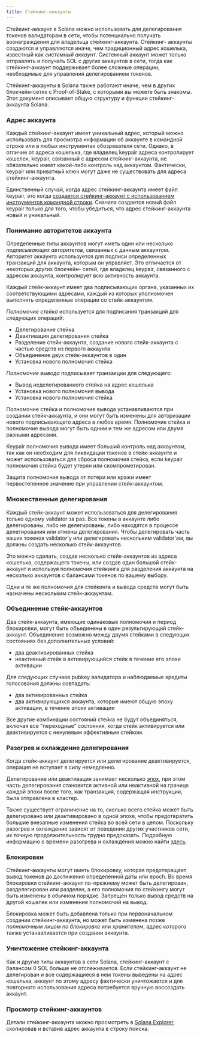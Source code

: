 ```yaml
---
title: Стейкинг-аккаунты
---
```


Стейкинг-аккаунт в Solana можно использовать для делегирования токенов
валидаторам в сети, чтобы потенциально получать вознаграждения для владельца
стейкинг-аккаунта. Стейкинг- аккаунты создаются и управляются иначе, чем
традиционный адрес кошелька, известный как _системный аккаунт_. Системный
аккаунт может только отправлять и получать SOL с других аккаунтов в сети, тогда
как стейкинг-аккаунт поддерживает более сложные операции, необходимые для
управления делегированием токенов.

Стейкинг-аккаунты в Solana также работают иначе, чем в других блокчейн-сетях с
Proof-of-Stake, с которыми вы можете быть знакомы. Этот документ описывает общую
структуру и функции стейкинг-аккаунта Solana.

### Адрес аккаунта

Каждый стейкинг-аккаунт имеет уникальный адрес, который можно использовать для
просмотра информации об аккаунте в командной строке или в любых инструментах
обозревателя сети. Однако, в отличие от адреса кошелька, где владелец keypair
адреса контролирует кошелек, keypair, связанный с адресом стейкинг-аккаунта, не
обязательно имеет какой-либо контроль над аккаунтом. Фактически, keypair или
приватный ключ могут даже не существовать для адреса стейкинг-аккаунта.

Единственный случай, когда адрес стейкинг-аккаунта имеет файл keypair, это когда
[создается стейкинг-аккаунт с использованием инструментов командной строки](https://docs.anza.xyz/cli/examples/delegate-stake#create-a-stake-account).
Сначала создается новый файл keypair только для того, чтобы убедиться, что адрес
стейкинг-аккаунта новый и уникальный.

### Понимание авторитетов аккаунта

Определенные типы аккаунтов могут иметь один или несколько _подписывающих
авторитетов_, связанных с данным аккаунтом. Авторитет аккаунта используется для
подписи определенных транзакций для аккаунта, которым он управляет. Это
отличается от некоторых других блокчейн- сетей, где владелец keypair, связанного
с адресом аккаунта, контролирует всю активность аккаунта.

Каждый стейк-аккаунт имеет два подписывающих органа, указанных их
соответствующими адресами, каждый из которых уполномочен выполнять определенные
операции со стейк-аккаунтом.

_Полномочие стейка_ используется для подписания транзакций для следующих
операций:

- Делегирование стейка
- Деактивация делегирования стейка
- Разделение стейк-аккаунта, создание нового стейк-аккаунта с частью средств из
  первого аккаунта
- Объединение двух стейк-аккаунтов в один
- Установка нового полномочия стейка

_Полномочие вывода_ подписывает транзакции для следующего:

- Вывод неделегированного стейка на адрес кошелька
- Установка нового полномочия вывода
- Установка нового полномочия стейка

Полномочие стейка и полномочие вывода устанавливаются при создании
стейк-аккаунта, и они могут быть изменены для авторизации нового подписывающего
адреса в любое время. Полномочие стейка и полномочие вывода могут быть одним и
тем же адресом или двумя разными адресами.

Keypair полномочия вывода имеет больший контроль над аккаунтом, так как он
необходим для ликвидации токенов в стейк-аккаунте и может использоваться для
сброса полномочия стейка, если keypair полномочия стейка будет утерян или
скомпрометирован.

Защита полномочия вывода от потери или кражи имеет первостепенное значение при
управлении стейк-аккаунтом.

### Множественные делегирования

Каждый стейк-аккаунт может использоваться для делегирования только одному
validator за раз. Все токены в аккаунте либо делегированы, либо не делегированы,
либо находятся в процессе делегирования или отмены делегирования. Чтобы
делегировать часть ваших токенов validator'у или делегировать нескольким
validator'ам, вы должны создать несколько стейк-аккаунтов.

Это можно сделать, создав несколько стейк-аккаунтов из адреса кошелька,
содержащего токены, или создав один большой стейк-аккаунт и используя полномочия
стейкинга для разделения аккаунта на несколько аккаунтов с балансами токенов по
вашему выбору.

Одни и те же полномочия для стейкинга и вывода средств могут быть назначены
нескольким стейк-аккаунтам.

### Объединение стейк-аккаунтов

Два стейк-аккаунта, имеющие одинаковые полномочия и период блокировки, могут
быть объединены в один результирующий стейк-аккаунт. Объединение возможно между
двумя стейками в следующих состояниях без дополнительных условий:

- два деактивированных стейка
- неактивный стейк в активирующийся стейк в течение его эпохи активации

Для следующих случаев pubkey валидатора и наблюдаемые кредиты голосования должны
совпадать:

- два активированных стейка
- два активирующихся аккаунта, которые имеют общую эпоху активации, в течение
  эпохи активации

Все другие комбинации состояний стейка не будут объединяться, включая все
"переходные" состояния, когда стейк активируется или деактивируется с ненулевым
эффективным стейком.

### Разогрев и охлаждение делегирования

Когда стейк-аккаунт делегируется или делегирование деактивируется, операция не
вступает в силу немедленно.

Делегирование или деактивация занимает несколько
[эпох](/docs/references/terminology#epoch), при этом часть делегирования
становится активной или неактивной на границе каждой эпохи после того, как
транзакция, содержащая инструкции, была отправлена в кластер.

Также существует ограничение на то, сколько всего стейка может быть делегировано
или деактивировано в одной эпохе, чтобы предотвратить большие внезапные
изменения стейка во всей сети в целом. Поскольку разогрев и охлаждение зависят
от поведения других участников сети, их точную продолжительность трудно
предсказать. Подробную информацию о времени разогрева и охлаждения можно найти
[здесь](https://docs.anza.xyz/consensus/stake-delegation-and-rewards#stake-warmup-cooldown-withdrawal).

### Блокировки

Стейкинг-аккаунты могут иметь блокировку, которая предотвращает вывод токенов до
достижения определенной даты или epoch. Во время блокировки стейкинг-аккаунт
по-прежнему может быть делегирован, разделегирован или разделен, а его
полномочия по стейкингу могут быть изменены в обычном порядке. Запрещен только
вывод средств на другой кошелек или изменение полномочий на вывод.

Блокировка может быть добавлена только при первоначальном создании
стейкинг-аккаунта, но может быть изменена позже _полномочным лицом по
блокировке_ или _хранителем_, адрес которого также устанавливается при создании
аккаунта.

### Уничтожение стейкинг-аккаунта

Как и другие типы аккаунтов в сети Solana, стейкинг-аккаунт с балансом 0 SOL
больше не отслеживается. Если стейкинг-аккаунт не делегирован и все содержащиеся
в нем токены выведены на адрес кошелька, аккаунт по этому адресу фактически
уничтожается и для повторного использования адреса потребуется вручную
воссоздать аккаунт.

### Просмотр стейкинг-аккаунтов

Детали стейкинг-аккаунта можно просмотреть в
[Solana Explorer](http://explorer.solana.com/), скопировав и вставив адрес
аккаунта в строку поиска.
